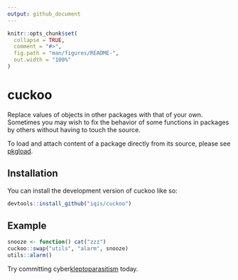 ```yaml
---
output: github_document
---
```


<!-- README.md is generated from README.Rmd. Please edit that file -->

```r
knitr::opts_chunk$set(
  collapse = TRUE,
  comment = "#>",
  fig.path = "man/figures/README-",
  out.width = "100%"
)
```

# cuckoo

<!-- badges: start -->
<!-- badges: end -->

Replace values of objects in other packages with that of your own. 
Sometimes you may wish to fix the behavior of some functions in packages by others without having to touch the source. 

To load and attach content of a package directly from its source, please see [pkgload](https://pkgload.r-lib.org/).

## Installation

You can install the development version of cuckoo like so:

``` r
devtools::install_github("iqis/cuckoo")
```

## Example

```r
snooze <- function() cat("zzz")
cuckoo::swap("utils", "alarm", snooze)
utils::alarm()
```


Try committing cyber[kleptoparasitism](https://en.wikipedia.org/wiki/Kleptoparasitism) today.

